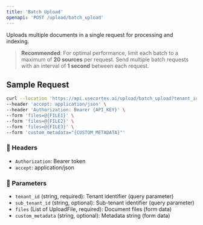 ```yaml
---
title: 'Batch Upload'
openapi: 'POST /upload/batch_upload'
---
```


Uploads multiple documents in a single request for processing and indexing.

> **Recommended**: For optimal performance, limit each batch to a maximum of **20 sources** per request. Send multiple batch requests with an interval of **1 second** between each request.

## Sample Request

```bash
curl --location 'https://api.usecortex.ai/upload/batch_upload?tenant_id={TENANT_ID}&sub_tenant_id={SUB_TENANT_ID}' \
--header 'accept: application/json' \
--header 'Authorization: Bearer {API_KEY}' \
--form 'files=@{FILE1}' \
--form 'files=@{FILE2}' \
--form 'files=@{FILE3}' \
--form 'custom_metadata="{CUSTOM_METADATA}"'
```

### 🔐 Headers
- `Authorization`: Bearer token
- `accept`: application/json

### 🧾 Parameters
- `tenant_id` (string, required): Tenant identifier (query parameter)
- `sub_tenant_id` (string, optional): Sub-tenant identifier (query parameter)
- `files` (List of UploadFile, required): Document files (form data)
- `custom_metadata` (string, optional): Metadata string (form data)
